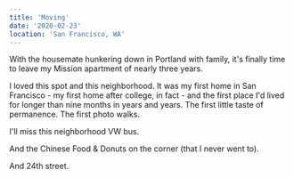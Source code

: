 ```yaml
---
title: 'Moving'
date: '2020-02-23'
location: 'San Francisco, WA'
---
```


<InteractiveImage image_id="mission_feb_23_c4wgao" />
<InteractiveImage image_id="mission_feb_23_2_q3drjo" />

With the housemate hunkering down in Portland with family, it's finally time to leave my Mission apartment of nearly three years.

I loved this spot and this neighborhood. It was my first home in San Francisco - my first home after college, in fact - and the first place I'd lived for longer than nine months in years and years. The first little taste of permanence. The first photo walks.

I'll miss this neighborhood VW bus.

<InteractiveImage image_id="mission_feb_23_3_i04thk" />

And the Chinese Food & Donuts on the corner (that I never went to).

<BelowTheFold>

  <InteractiveImage image_id="mission_feb_23_4_zispbp" />

And 24th street.

  <InteractiveImage image_id="mission_feb_23_5_gjtlkf" />
  <InteractiveImage image_id="mission_feb_23_6_l6ghuc" />
</BelowTheFold>